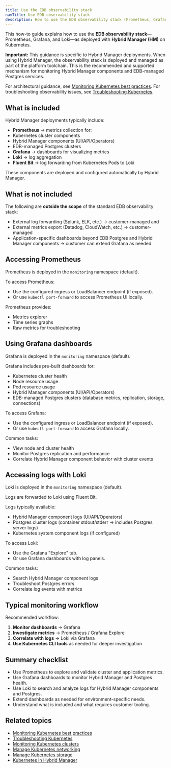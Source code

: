```yaml
---
title: Use the EDB observability stack
navTitle: Use EDB observability stack
description: How to use the EDB observability stack (Prometheus, Grafana, Loki) provided with Hybrid Manager on Kubernetes.
---
```


This how-to guide explains how to use the **EDB observability stack**—Prometheus, Grafana, and Loki—as deployed with **Hybrid Manager (HM)** on Kubernetes.

**Important:** This guidance is specific to Hybrid Manager deployments.
When using Hybrid Manager, the observability stack is deployed and managed as part of the platform toolchain.
This is the recommended and supported mechanism for monitoring Hybrid Manager components and EDB-managed Postgres services.

For architectural guidance, see [Monitoring Kubernetes best practices](/portal/kubernetes/learn/explained/hybrid-manager/monitoring-kubernetes-best-practices).
For troubleshooting observability issues, see [Troubleshooting Kubernetes](./troubleshooting-on-kubernetes).

## What is included

Hybrid Manager deployments typically include:

-   **Prometheus** → metrics collection for:
-   Kubernetes cluster components
-   Hybrid Manager components (UI/API/Operators)
-   EDB-managed Postgres clusters
-   **Grafana** → dashboards for visualizing metrics
-   **Loki** → log aggregation
-   **Fluent Bit** → log forwarding from Kubernetes Pods to Loki

These components are deployed and configured automatically by Hybrid Manager.

## What is not included

The following are **outside the scope** of the standard EDB observability stack:

-   External log forwarding (Splunk, ELK, etc.) → customer-managed and
-   External metrics export (Datadog, CloudWatch, etc.) → customer-managed
-   Application-specific dashboards beyond EDB Postgres and Hybrid Manager components → customer can extend Grafana as needed

## Accessing Prometheus

Prometheus is deployed in the `monitoring` namespace (default).

To access Prometheus:

-   Use the configured ingress or LoadBalancer endpoint (if exposed).
-   Or use `kubectl port-forward` to access Prometheus UI locally.

Prometheus provides:

-   Metrics explorer
-   Time series graphs
-   Raw metrics for troubleshooting

## Using Grafana dashboards

Grafana is deployed in the `monitoring` namespace (default).

Grafana includes pre-built dashboards for:

-   Kubernetes cluster health
-   Node resource usage
-   Pod resource usage
-   Hybrid Manager components (UI/API/Operators)
-   EDB-managed Postgres clusters (database metrics, replication, storage, connections)

To access Grafana:

-   Use the configured ingress or LoadBalancer endpoint (if exposed).
-   Or use `kubectl port-forward` to access Grafana locally.

Common tasks:

-   View node and cluster health
-   Monitor Postgres replication and performance
-   Correlate Hybrid Manager component behavior with cluster events

## Accessing logs with Loki

Loki is deployed in the `monitoring` namespace (default).

Logs are forwarded to Loki using Fluent Bit.

Logs typically available:

-   Hybrid Manager component logs (UI/API/Operators)
-   Postgres cluster logs (container stdout/stderr → includes Postgres server logs)
-   Kubernetes system component logs (if configured)

To access Loki:

-   Use the Grafana "Explore" tab.
-   Or use Grafana dashboards with log panels.

Common tasks:

-   Search Hybrid Manager component logs
-   Troubleshoot Postgres errors
-   Correlate log events with metrics

## Typical monitoring workflow

Recommended workflow:

1.  **Monitor dashboards** → Grafana
2.  **Investigate metrics** → Prometheus / Grafana Explore
3.  **Correlate with logs** → Loki via Grafana
4.  **Use Kubernetes CLI tools** as needed for deeper investigation

## Summary checklist

-   Use Prometheus to explore and validate cluster and application metrics.
-   Use Grafana dashboards to monitor Hybrid Manager and Postgres health.
-   Use Loki to search and analyze logs for Hybrid Manager components and Postgres.
-   Extend dashboards as needed for environment-specific needs.
-   Understand what is included and what requires customer tooling.

## Related topics

- [Monitoring Kubernetes best practices](/portal/kubernetes/learn/explained/hybrid-manager/monitoring-kubernetes-best-practices)
- [Troubleshooting Kubernetes](./troubleshooting-on-kubernetes)
- [Monitoring Kubernetes clusters](./monitor-kubernetes-cluster)
- [Manage Kubernetes networking](./manage-kubernetes-networking)
- [Manage Kubernetes storage](./manage-kubernetes-storage)
- [Kubernetes in Hybrid Manager](/portal/kubernetes/learn/explained/hybrid-manager/k8s-in-hybrid-manager)
